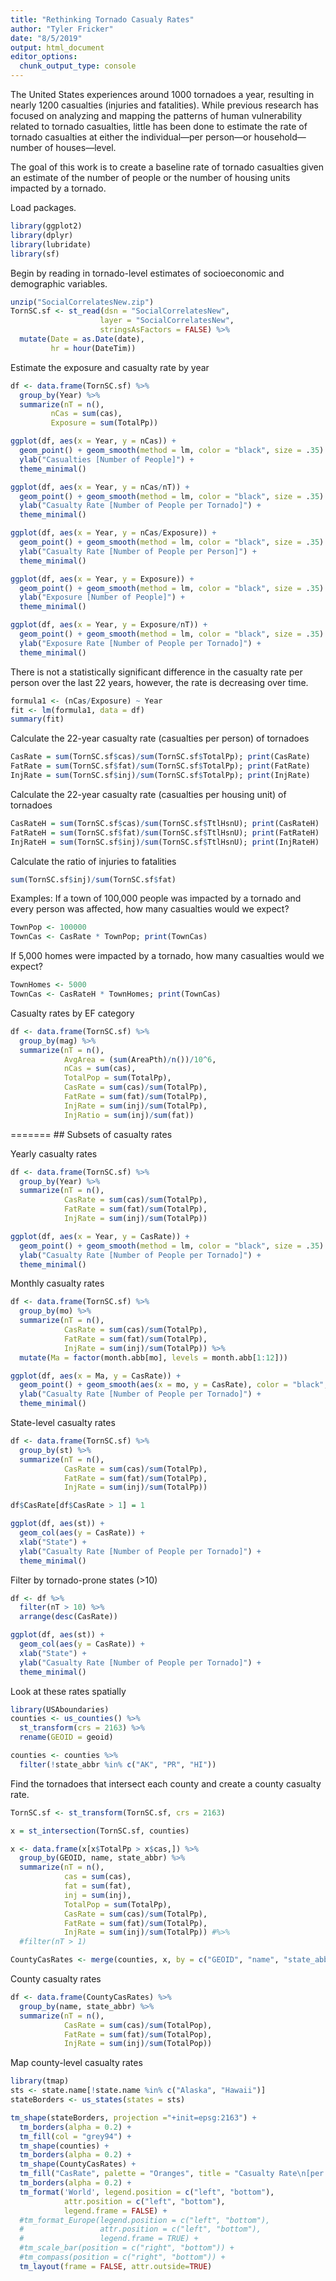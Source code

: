 ```yaml
---
title: "Rethinking Tornado Casualy Rates"
author: "Tyler Fricker"
date: "8/5/2019"
output: html_document
editor_options: 
  chunk_output_type: console
---
```


The United States experiences around 1000 tornadoes a year, resulting in nearly 1200 casualties (injuries and fatalities). While previous research has focused on analyzing and mapping the patterns of human vulnerability related to tornado casualties, little has been done to estimate the rate of tornado casualties at either the individual---per person---or household---number of houses---level.

The goal of this work is to create a baseline rate of tornado casualties given an estimate of the number of people or the number of housing units impacted by a tornado. 

Load packages.
```r
library(ggplot2)
library(dplyr)
library(lubridate)
library(sf)
```

Begin by reading in tornado-level estimates of socioeconomic and demographic variables.
```r
unzip("SocialCorrelatesNew.zip")
TornSC.sf <- st_read(dsn = "SocialCorrelatesNew", 
                    layer = "SocialCorrelatesNew", 
                    stringsAsFactors = FALSE) %>%
  mutate(Date = as.Date(date),
         hr = hour(DateTim))
```

Estimate the exposure and casualty rate by year
```r
df <- data.frame(TornSC.sf) %>%
  group_by(Year) %>%
  summarize(nT = n(), 
         nCas = sum(cas),
         Exposure = sum(TotalPp))

ggplot(df, aes(x = Year, y = nCas)) +
  geom_point() + geom_smooth(method = lm, color = "black", size = .35) +
  ylab("Casualties [Number of People]") +
  theme_minimal()

ggplot(df, aes(x = Year, y = nCas/nT)) +
  geom_point() + geom_smooth(method = lm, color = "black", size = .35) +
  ylab("Casualty Rate [Number of People per Tornado]") +
  theme_minimal()

ggplot(df, aes(x = Year, y = nCas/Exposure)) +
  geom_point() + geom_smooth(method = lm, color = "black", size = .35) +
  ylab("Casualty Rate [Number of People per Person]") +
  theme_minimal()

ggplot(df, aes(x = Year, y = Exposure)) +
  geom_point() + geom_smooth(method = lm, color = "black", size = .35) +
  ylab("Exposure [Number of People]") +
  theme_minimal()

ggplot(df, aes(x = Year, y = Exposure/nT)) +
  geom_point() + geom_smooth(method = lm, color = "black", size = .35) +
  ylab("Exposure Rate [Number of People per Tornado]") +
  theme_minimal()
```

There is not a statistically significant difference in the casualty rate per person over the last 22 years, however, the rate is decreasing over time.
```r
formula1 <- (nCas/Exposure) ~ Year
fit <- lm(formula1, data = df)
summary(fit)
```

Calculate the 22-year casualty rate (casualties per person) of tornadoes
```r
CasRate = sum(TornSC.sf$cas)/sum(TornSC.sf$TotalPp); print(CasRate)
FatRate = sum(TornSC.sf$fat)/sum(TornSC.sf$TotalPp); print(FatRate)
InjRate = sum(TornSC.sf$inj)/sum(TornSC.sf$TotalPp); print(InjRate)
```

Calculate the 22-year casualty rate (casualties per housing unit) of tornadoes
```r
CasRateH = sum(TornSC.sf$cas)/sum(TornSC.sf$TtlHsnU); print(CasRateH)
FatRateH = sum(TornSC.sf$fat)/sum(TornSC.sf$TtlHsnU); print(FatRateH)
InjRateH = sum(TornSC.sf$inj)/sum(TornSC.sf$TtlHsnU); print(InjRateH)
```

Calculate the ratio of injuries to fatalities
```r
sum(TornSC.sf$inj)/sum(TornSC.sf$fat)
```

Examples:
If a town of 100,000 people was impacted by a tornado and every person was affected, how many casualties would we expect?
```r
TownPop <- 100000
TownCas <- CasRate * TownPop; print(TownCas)
```

If 5,000 homes were impacted by a tornado, how many casualties would we expect?
```r
TownHomes <- 5000
TownCas <- CasRateH * TownHomes; print(TownCas)
```

Casualty rates by EF category
```r
df <- data.frame(TornSC.sf) %>%
  group_by(mag) %>%
  summarize(nT = n(),
            AvgArea = (sum(AreaPth)/n())/10^6,
            nCas = sum(cas),
            TotalPop = sum(TotalPp),
            CasRate = sum(cas)/sum(TotalPp),
            FatRate = sum(fat)/sum(TotalPp),
            InjRate = sum(inj)/sum(TotalPp),
            InjRatio = sum(inj)/sum(fat))
```

=======
## Subsets of casualty rates

Yearly casualty rates
```r
df <- data.frame(TornSC.sf) %>%
  group_by(Year) %>%
  summarize(nT = n(),
            CasRate = sum(cas)/sum(TotalPp),
            FatRate = sum(fat)/sum(TotalPp),
            InjRate = sum(inj)/sum(TotalPp))

ggplot(df, aes(x = Year, y = CasRate)) +
  geom_point() + geom_smooth(method = lm, color = "black", size = .35) +
  ylab("Casualty Rate [Number of People per Tornado]") +
  theme_minimal()
```

Monthly casualty rates
```r
df <- data.frame(TornSC.sf) %>%
  group_by(mo) %>%
  summarize(nT = n(),
            CasRate = sum(cas)/sum(TotalPp),
            FatRate = sum(fat)/sum(TotalPp),
            InjRate = sum(inj)/sum(TotalPp)) %>%
  mutate(Ma = factor(month.abb[mo], levels = month.abb[1:12]))

ggplot(df, aes(x = Ma, y = CasRate)) +
  geom_point() + geom_smooth(aes(x = mo, y = CasRate), color = "black", size = .35) +
  ylab("Casualty Rate [Number of People per Tornado]") +
  theme_minimal()
```

State-level casualty rates
```r
df <- data.frame(TornSC.sf) %>%
  group_by(st) %>%
  summarize(nT = n(),
            CasRate = sum(cas)/sum(TotalPp),
            FatRate = sum(fat)/sum(TotalPp),
            InjRate = sum(inj)/sum(TotalPp))

df$CasRate[df$CasRate > 1] = 1

ggplot(df, aes(st)) +
  geom_col(aes(y = CasRate)) +
  xlab("State") +
  ylab("Casualty Rate [Number of People per Tornado]") +
  theme_minimal()
```

Filter by tornado-prone states (>10)
```r
df <- df %>%
  filter(nT > 10) %>%
  arrange(desc(CasRate))

ggplot(df, aes(st)) +
  geom_col(aes(y = CasRate)) +
  xlab("State") +
  ylab("Casualty Rate [Number of People per Tornado]") +
  theme_minimal()
```

Look at these rates spatially
```r
library(USAboundaries)
counties <- us_counties() %>%
  st_transform(crs = 2163) %>%
  rename(GEOID = geoid)

counties <- counties %>%
  filter(!state_abbr %in% c("AK", "PR", "HI"))
```

Find the tornadoes that intersect each county and create a county casualty rate.
```r
TornSC.sf <- st_transform(TornSC.sf, crs = 2163)

x = st_intersection(TornSC.sf, counties)

x <- data.frame(x[x$TotalPp > x$cas,]) %>%
  group_by(GEOID, name, state_abbr) %>%
  summarize(nT = n(),
            cas = sum(cas),
            fat = sum(fat),
            inj = sum(inj),
            TotalPop = sum(TotalPp),
            CasRate = sum(cas)/sum(TotalPp),
            FatRate = sum(fat)/sum(TotalPp),
            InjRate = sum(inj)/sum(TotalPp)) #%>%
  #filter(nT > 1)

CountyCasRates <- merge(counties, x, by = c("GEOID", "name", "state_abbr"))
```

County casualty rates
```r
df <- data.frame(CountyCasRates) %>%
  group_by(name, state_abbr) %>%
  summarize(nT = n(),
            CasRate = sum(cas)/sum(TotalPop),
            FatRate = sum(fat)/sum(TotalPop),
            InjRate = sum(inj)/sum(TotalPop))
```

Map county-level casualty rates
```r
library(tmap)
sts <- state.name[!state.name %in% c("Alaska", "Hawaii")]
stateBorders <- us_states(states = sts)

tm_shape(stateBorders, projection ="+init=epsg:2163") +
  tm_borders(alpha = 0.2) +
  tm_fill(col = "grey94") +
  tm_shape(counties) +
  tm_borders(alpha = 0.2) + 
  tm_shape(CountyCasRates) + 
  tm_fill("CasRate", palette = "Oranges", title = "Casualty Rate\n[per capita]") +
  tm_borders(alpha = 0.2) +
  tm_format('World', legend.position = c("left", "bottom"),
            attr.position = c("left", "bottom"),
            legend.frame = FALSE) +
  #tm_format_Europe(legend.position = c("left", "bottom"),
  #                 attr.position = c("left", "bottom"),
  #                 legend.frame = TRUE) +
  #tm_scale_bar(position = c("right", "bottom")) +
  #tm_compass(position = c("right", "bottom")) +
  tm_layout(frame = FALSE, attr.outside=TRUE)
```


